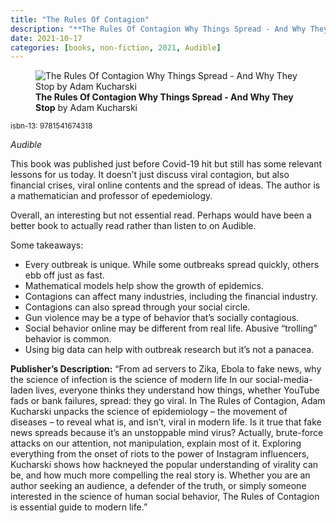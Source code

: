 ```yaml
---
title: "The Rules Of Contagion"
description: "**The Rules Of Contagion Why Things Spread - And Why They Stop** by Adam Kucharski"
date: 2021-10-17
categories: [books, non-fiction, 2021, Audible]
---
```

![**The Rules Of Contagion Why Things Spread - And Why They Stop** by Adam Kucharski](rules-of-contagion.jpg){fig-align="left"}

<sup>isbn-13: 9781541674318</sup>

*Audible*

This book was published just before Covid-19 hit but still has some relevant lessons
for us today. It doesn't just discuss viral contagion, but also financial crises,
viral online contents and the spread of ideas. The author is a mathematician and
professor of epedemiology.

Overall, an interesting but not essential read. Perhaps would have been a better
book to actually read rather than listen to on Audible.

Some takeaways:

- Every outbreak is unique. While some outbreaks spread quickly, others ebb off just as fast.
- Mathematical models help show the growth of epidemics.
- Contagions can affect many industries, including the financial industry.
- Contagions can also spread through your social circle.
- Gun violence may be a type of behavior that’s socially contagious.
- Social behavior online may be different from real life. Abusive “trolling” behavior is common.
- Using big data can help with outbreak research but it’s not a panacea.

**Publisher's Description:**
"From ad servers to Zika, Ebola to fake news, why the science of infection
is the science of modern life In our social-media-laden lives, everyone
thinks they understand how things, whether YouTube fads or bank failures,
spread: they go viral. In The Rules of Contagion, Adam Kucharski unpacks
the science of epidemiology -- the movement of diseases -- to reveal what
is, and isn't, viral in modern life. Is it true that fake news spreads
because it's an unstoppable mind virus? Actually, brute-force attacks on
our attention, not manipulation, explain most of it. Exploring everything
from the onset of riots to the power of Instagram influencers, Kucharski
shows how hackneyed the popular understanding of virality can be, and how
much more compelling the real story is. Whether you are an author seeking
an audience, a defender of the truth, or simply someone interested in the
science of human social behavior, The Rules of Contagion is essential guide
to modern life."